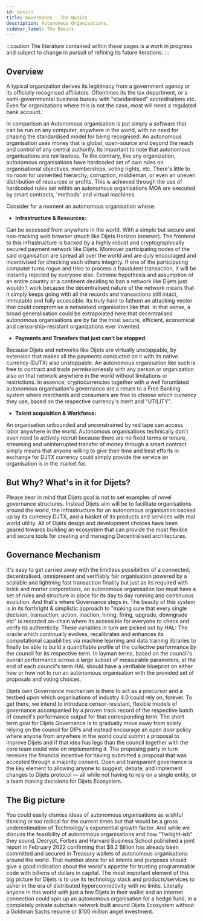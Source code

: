 ```yaml
---
id: basics
title: Governance - The Basics
description: Autonomous Organisations.
sidebar_label: The Basics
---
```



:::caution
The literature contained within these pages is a work in progress and subject to change in pursuit of refining its future iterations.
:::

## Overview

A typical organization derives its legitimacy from a government agency or its officially recognised affiliators. Oftentimes its the tax department, or a semi-governmental business bureau with "standardised" accreditations etc. Even for organizations where this is not the case, most will need a regulated bank account.

In comparison an Autonomous organisation is put simply a software that can be run on any computer, anywhere in the world, with no need for chasing the standardised model for being recognised. An autonomous organisation uses money that is global, open-source and beyond the reach and control of any central authority.
Its important to note that autonomous organisations are not lawless. To the contrary, like any organization, autonomous organisations have hardcoded set of own rules on organisational objectives, memberships, voting rights, etc. There's little to no room for unmerited hierarchy, corruption, middleman, or even an uneven distribution of resources or profits. 
This is achieved through the use of hardcoded rules set within an autonomous organisations MOA are executed by smart contracts, 'methods' and virtual machines.

Consider for a moment an autonomous organisation whose:

- **Infrastructure & Resources:**

Can be accessed from anywhere in the world. With a simple but secure and non-tracking web browser (much like Dijets Horizon browser). The frontend to this infrastructure is backed by a highly robust and cryptographically secured payment network like Dijets. Moreover participating nodes of the said organisation are spread all over the world and are duly
encouraged and incentivised for checking each others integrity. If one of the participating computer turns rogue and tries to process a fraudulent transaction, it will be instantly rejected by everyone else. Extreme hypothesis and assumption of an entire country or a continent deciding to ban a network like Dijets just wouldn't work because the decentralised nature of the network
means that it simply keeps going with all the records and transactions still intact, immutable and fully accessible. Its truly hard to fathom an attacking vector that could compromise a networked organisation like that. In that sense, a broad generalisation could be extrapolated here that 
decentralised autonomous organisations are by far the most secure, efficient, economical and censorship-resistant organizations ever invented.

- **Payments and Transfers that just can't be stopped:**

Because Dijets and networks like Dijets are virtually unstoppable, by extension that makes all the payments conducted on it with its native currency (DJTX) also unstoppable. An autonomous organisation like such is free to contract and trade permissionlessly with any person or organization also on that network anywhere in the world without limitations or restrictions.
In essence, cryptocurrencies together with a well forumlated autonomous organisation's governance are a return to a Free Banking system where merchants and consumers are free to choose which currency they use, based on the respective currency's merit and "UTILITY".

- **Talent acquisition & Workforce:**

An organisation unbounded and unconstrained by red tape can access labor anywhere in the world. Autonomous organisations technically don't even need to actively recruit because there are no fixed terms or tenure, streaming and uninterrupted transfer of money through a smart contract simply means that anyone willing to give their time and best efforts in exchange for DJTX currency could simply provide the service an organisation is in the market for.

## But Why? What's in it for Dijets?

Please bear in mind that Dijets goal is not to set examples of novel governance structures. Instead Dijets aim will be to facilitate organisations around the world, the infrastructure for an autonomous organisation backed up by its currency DJTX, and a basket of its products and services with real world utility.
All of Dijets design and development choices have been geared towards building an ecosystem that can provide the most flexible and secure tools for creating and managing Decentralised architectures.

## Governance Mechanism

It's easy to get carried away with the limitless possibilties of a connected, decentralised, omnipresent and verifiably fair organisation powered by a scalable and lightning fast transaction finality but just as its required with brick and mortar corporations, an autonomous organisation too must have a set of rules and structure in place for its day to day running and continuous evolution. And that's where Governance steps in.
The beauty of this system is in its forthright & simplistic approach to "making sure that every single decision, transaction, action, inaction, hiring, firing, upgrade, downgrade etc" is recorded on-chain where its accessible for everyone to check and verify its authenticity. These variables in turn are picked out by HAL: The oracle which continually evolves, recalibrates and enhances its computational capabilities via machine learning
and data training libraries to finally be able to build a quantifiable profile of the collective performance by the council for its respective term. In layman terms, based on the council's overall performance across a large subset of measurable parameters, at the end of each council's term HAL should have a verifiable blueprint on either how or how not to run an autonomous organisation with the provided set of proposals and voting choices.

Dijets own Governance mechanism is there to act as a precursor and a testbed upon which organisations of industry 4.0 could rely on, forever. To get there, we intend to introduce censor-resistant, flexible models of governance accompanied by a proven track record of the respective batch of council's performance output for that corresponding term.
The short term goal for Dijets Governance is to gradually move away from solely relying on the council for DIPs and instead encourage an open door policy where anyone from anywhere in the world could submit a proposal to improve Dijets and if that idea has legs than the council together with the core team could vote on implementing it. The proposing party in turn receives the financial incentive for having submitted a proposal that was accepted through a majority consent. 
Open and transparent governance is the key element to allowing anyone to suggest, debate, and implement changes to Dijets protocol — all while not having to rely on a single entity, or a team making decisions for Dijets Ecosystem.

## The Big picture

You could easily dismiss ideas of autonomous organisations as wishful thinking or too radical for the current times but that would be a gross underestimation of Technology's exponential growth factor. 
And while we discuss the feasibility of autonomous organisations and how "Twilight-ish" they sound,  Decrypt, Forbes and Harvard Business School published a joint report in February 2022 confirming that $8.2 Billion 
has already been committed and secured in Treasury wallets of autonomous organisations around the world. That number alone for all intents and purposes should give a good indication about the world's appetite for
trusting programmable code with billions of dollars in capital.
The most important element of this big picture for Dijets is to use its technology stack and products/services to usher in the era of distributed hyperconnectivity with no limits. Literally anyone in this world with just
a few Dijets in their wallet and an internet connection could spin up an autonomous organisation for a hedge fund, in a completely private subchain network built around Dijets Ecosystem without a Goldman Sachs resume or $100 million angel investment.

